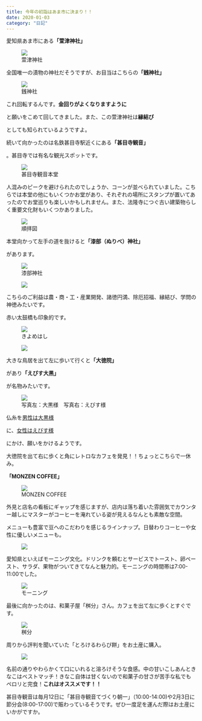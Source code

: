 ```yaml
---
title: 今年の初詣はあま市に決まり！！
date: 2020-01-03
category: "日記"
---
```


愛知県あま市にある<span style="font-weight:bold">「萱津神社」</span>

<figure><img src="IMG_0073.jpg" /><figcaption>萱津神社</figcaption></figure>

全国唯一の漬物の神社だそうですが、お目当はこちらの<span style="font-weight:bold">「銭神社」</span>

<figure><img src="IMG_0071.jpg" /><figcaption>銭神社</figcaption></figure>

これ回転するんです。<span style="font-weight:bold">金回りがよくなりますように</span>

と願いをこめて回してきました。また、この萱津神社は<span style="font-weight:bold">縁結び</span>

としても知られているようですよ。

続いて向かったのは名鉄甚目寺駅近くにある<span style="font-weight:bold">「甚目寺観音」</span>

。甚目寺では有名な観光スポットです。

<figure><img src="IMG_0078.jpeg" /><figcaption>甚目寺観音本堂</figcaption></figure>

人混みのピークを避けられたのでしょうか、コーンが並べられていました。こちらでは本堂の他にもいくつかお堂があり、それぞれの場所にスタンプが置いてあったのでお堂巡りも楽しいかもしれません。また、法隆寺につぐ古い建築物らしく重要文化財もいくつかありました。

<figure><img src="IMG_0058 (1).jpg" /><figcaption>順拝図</figcaption></figure>

本堂向かって左手の道を抜けると<span style="font-weight:bold">「漆部（ぬりべ）神社」</span>

があります。

<figure><img src="IMG_0080.jpeg" /><figcaption>漆部神社</figcaption></figure>

<figure><img src="IMG_0088.jpg" /><figcaption></figcaption></figure>

こちらのご利益は農・商・工・産業開発、諸徳円満、除厄招福、縁結び、学問の神徳みたいです。

赤い太鼓橋も印象的です。

<figure><img src="IMG_0079.jpeg" /><figcaption>きよめはし</figcaption></figure>

<figure><img src="IMG_0081.jpeg" /><figcaption></figcaption></figure>

大きな鳥居を出て左に歩いて行くと<span style="font-weight:bold">「大徳院」</span>

があり<span style="font-weight:bold">「えびす大黒」</span>

が名物みたいです。

<figure><img src="IMG_0082.jpeg" /><figcaption>写真左：大黒様　写真右：えびす様</figcaption></figure>

仏糸を<span style="text-decoration:underline">男性は大黒様</span>

に、<span style="text-decoration:underline">女性はえびす様</span>

にかけ、願いをかけるようです。

大徳院を出て右に歩くと角にレトロなカフェを発見！！ちょっとこちらで一休み。

<span style="font-weight:bold">「MONZEN COFFEE」</span>

<figure><img src="IMG_0087.jpg" /><figcaption>MONZEN COFFEE</figcaption></figure>

外見と店名の看板にギャップを感じますが、店内は落ち着いた雰囲気でカウンター越しにマスターがコーヒーを淹れている姿が見えるなんとも素敵な空間。

メニューも豊富で豆へのこだわりを感じるラインナップ。日替わりコーヒーや女性に優しいメニューも。

<figure><img src="IMG_0085.jpg" /><figcaption></figcaption></figure>

愛知県といえばモーニング文化。ドリンクを頼むとサービスでトースト、卵ペースト、サラダ、果物がついてきてなんと魅力的。モーニングの時間帯は7:00-11:00でした。

<figure><img src="IMG_0086 (1).jpg" /><figcaption>モーニング</figcaption></figure>

最後に向かったのは、和菓子屋「桝分」さん。カフェを出て左に歩くとすぐです。

<figure><img src="IMG_0084.jpeg" /><figcaption>桝分</figcaption></figure>

周りから評判を聞いていた「とろけるわらび餅」をお土産に購入。

<figure><img src="IMG_0083.jpg" /><figcaption></figcaption></figure>

名前の通りやわらかくて口にいれると溶ろけそうな食感。中の甘いこしあんときなこはベストマッチ！きなこ自体は甘くないので和菓子の甘さが苦手な私でもペロリと完食！<span style="font-weight:bold">これはオススメです！！</span>

甚目寺観音は毎月12日に「甚目寺観音てづくり朝一」（10:00-14:00)や2月3日に節分会(8:00-17:00)で賑わっているそうです。ぜひ一度足を運んだ際はお土産にいかがですか。




